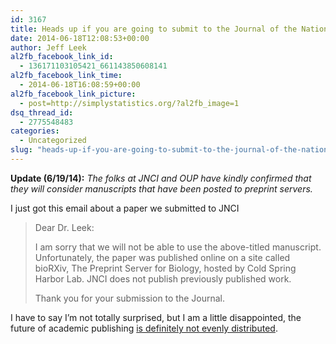 ```yaml
---
id: 3167
title: Heads up if you are going to submit to the Journal of the National Cancer Institute
date: 2014-06-18T12:08:53+00:00
author: Jeff Leek
al2fb_facebook_link_id:
  - 136171103105421_661143850608141
al2fb_facebook_link_time:
  - 2014-06-18T16:08:59+00:00
al2fb_facebook_link_picture:
  - post=http://simplystatistics.org/?al2fb_image=1
dsq_thread_id:
  - 2775548483
categories:
  - Uncategorized
slug: "heads-up-if-you-are-going-to-submit-to-the-journal-of-the-national-cancer-institute"
---
```

**Update (6/19/14):** _The folks at JNCI and OUP have kindly confirmed that they will consider manuscripts that have been posted to preprint servers. _

I just got this email about a paper we submitted to JNCI

> Dear Dr. Leek:
> 
> I am sorry that we will not be able to use the above-titled manuscript. Unfortunately, the paper was published online on a site called bioRXiv, The Preprint Server for Biology, hosted by Cold Spring Harbor Lab. JNCI does not publish previously published work.
> 
> Thank you for your submission to the Journal.

I have to say I'm not totally surprised, but I am a little disappointed, the future of academic publishing [is definitely not evenly distributed](http://simplystatistics.org/2014/06/16/the-future-of-academic-publishing-is-here-it-just-isnt-evenly-distributed/).
